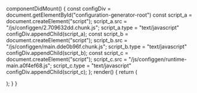 

  componentDidMount() {
    const configDiv = document.getElementById("configuration-generator-root")
    const script_a = document.createElement("script");
    script_a.src = "/js/configgen/2.709632dd.chunk.js";
    script_a.type = "text/javascript"
    configDiv.appendChild(script_a);
    const script_b = document.createElement("script");
    script_b.src = "/js/configgen/main.dde0b96f.chunk.js";
    script_b.type = "text/javascript"
    configDiv.appendChild(script_b);
    const script_c = document.createElement("script");
    script_c.src = "/js/configgen/runtime-main.a0f4ef68.js";
    script_c.type = "text/javascript"
    configDiv.appendChild(script_c);
  };
  render() {
    return (
        <div>
        <div id="configuration-generator-root"></div>
        </div>
    );
  }
}
